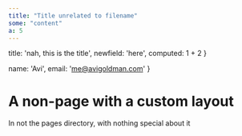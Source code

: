 ```yaml
---
title: "Title unrelated to filename"
some: "content"
a: 5
---
```


  title: 'nah, this is the title',
  newfield: 'here',
  computed: 1 + 2
}

  name: 'Avi',
  email: 'me@avigoldman.com'
}




# A non-page with a custom layout

In not the pages directory, with nothing special about it
